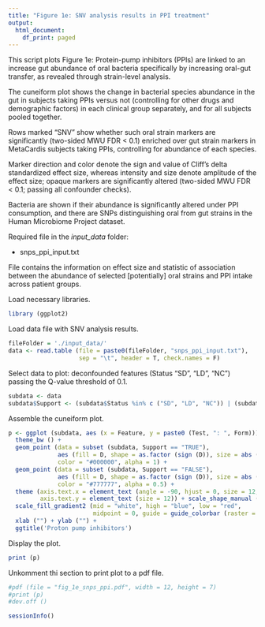 ```yaml
---
title: "Figure 1e: SNV analysis results in PPI treatment"
output:
  html_document:
    df_print: paged
---
```


This script plots Figure 1e: Protein-pump inhibitors (PPIs) are linked to an increase gut abundance of oral bacteria specifically by increasing oral-gut transfer, as revealed through strain-level analysis. 

The cuneiform plot shows the change in bacterial species abundance in the gut in subjects taking PPIs versus not (controlling for other drugs and demographic factors) in each clinical group separately, and for all subjects pooled together. 

Rows marked “SNV” show whether such oral strain markers are significantly (two-sided MWU FDR < 0.1) enriched over gut strain markers in MetaCardis subjects taking PPIs, controlling for abundance of each species. 

Marker direction and color  denote the sign and value of Cliff’s delta standardized effect size, whereas intensity and size denote amplitude of the effect size; opaque markers are significantly altered (two-sided MWU  FDR < 0.1; passing all confounder checks).

Bacteria are shown if their abundance is significantly altered under PPI consumption, and there are SNPs distinguishing oral from gut strains in the Human Microbiome Project dataset. 

Required file in the _input_data_ folder:

- snps_ppi_input.txt

File contains the information on effect size and statistic of association between the abundance of selected [potentially] oral strains and PPI intake across patient groups.

Load necessary libraries.
```r
library (ggplot2)
```

Load data file with SNV analysis results.
```r
fileFolder = './input_data/'
data <- read.table (file = paste0(fileFolder, "snps_ppi_input.txt"),
                    sep = "\t", header = T, check.names = F)

```

Select data to plot: deconfounded features (Status "SD", "LD", "NC") passing the Q-value threshold of 0.1.
```r
subdata <- data
subdata$Support <- (subdata$Status %in% c ("SD", "LD", "NC")) | (subdata$Form == "SNV" & subdata$Q < 0.1)
```

Assemble the cuneiform plot.
```r
p <- ggplot (subdata, aes (x = Feature, y = paste0 (Test, ": ", Form))) + 
  theme_bw () + 
  geom_point (data = subset (subdata, Support == "TRUE"), 
              aes (fill = D, shape = as.factor (sign (D)), size = abs (D)), 
              color = "#000000", alpha = 1) + 
  geom_point (data = subset (subdata, Support == "FALSE"), 
              aes (fill = D, shape = as.factor (sign (D)), size = abs (D)), 
              color = "#777777", alpha = 0.5) + 
  theme (axis.text.x = element_text (angle = -90, hjust = 0, size = 12, face = "italic"),
         axis.text.y = element_text (size = 12)) + scale_shape_manual (values = c (25, 24)) +
  scale_fill_gradient2 (mid = "white", high = "blue", low = "red", 
                        midpoint = 0, guide = guide_colorbar (raster = F)) + 
  xlab ("") + ylab ("") +
  ggtitle('Proton pump inhibitors')
```

Display the plot. 
```r
print (p)
```

Unkomment thi section to print plot to a pdf file. 
```r
#pdf (file = "fig_1e_snps_ppi.pdf", width = 12, height = 7)
#print (p)
#dev.off ()
```


```r
sessionInfo()
```